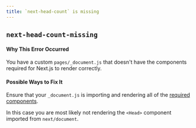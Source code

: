 ```yaml
---
title: `next-head-count` is missing
---
```


## `next-head-count-missing`

#### Why This Error Occurred

You have a custom `pages/_document.js` that doesn't have the components required for Next.js to render correctly.

#### Possible Ways to Fix It

Ensure that your `_document.js` is importing and rendering all of the [required components](https://nextjs.org/docs/advanced-features/custom-document).

In this case you are most likely not rendering the `<Head>` component imported from `next/document`.
